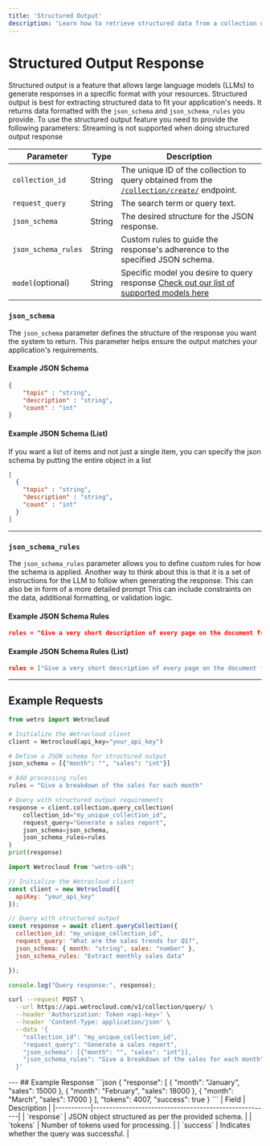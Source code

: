 ```yaml
---
title: 'Structured Output'
description: 'Learn how to retrieve structured data from a collection using the Wetrocloud API'
---
```


# Structured Output Response
Structured output is a feature that allows large language models (LLMs) to generate responses in a specific format with your resources. Structured output is best for extracting structured data to fit your application's needs. It returns data formatted with the `json_schema` and `json_schema_rules` you provide.
To use the structured output feature you need to provide the following parameters:
<Warning>
Streaming is not supported when doing structured output response
</Warning>

| Parameter           | Type   | Description                                                                 |
|----------------------|--------|-----------------------------------------------------------------------------|
| `collection_id`      | String | The unique ID of the collection to query obtained from the [`/collection/create/`](create) endpoint.     |
| `request_query`      | String | The search term or query text.                                              |
| `json_schema`        | String | The desired structure for the JSON response.                                |
| `json_schema_rules`  | String | Custom rules to guide the response's adherence to the specified JSON schema.|
| `model`(optional)   | String | Specific model you desire to query response [Check out our list of supported models here](models)|


### `json_schema`
The `json_schema` parameter defines the structure of the response you want the system to return. This parameter helps ensure the output matches your application's requirements.

#### Example JSON Schema

```json
{
    "topic" : "string",
    "description" : "string",
    "count" : "int"
}
```

#### Example JSON Schema (List)

If you want a list of items and not just a single item, you can specify the json schema by putting the entire object in a list

```json
[
  {
    "topic" : "string",
    "description" : "string",
    "count" : "int"
  }
]
```

---

### `json_schema_rules`

The `json_schema_rules` parameter allows you to define custom rules for how the schema is applied. Another way to think about this is that it is a set of instructions for the LLM to follow when generating the response. This can also be in form of a more detailed prompt This can include constraints on the data, additional formatting, or validation logic.

#### Example JSON Schema Rules 
```json
rules = "Give a very short description of every page on the document from"
```

#### Example JSON Schema Rules (List)
```json
rules = ["Give a very short description of every page on the document from", "Make sure there are no less than 5 topics"]
```
---

## Example Requests
<CodeGroup>

```python Python
from wetro import Wetrocloud

# Initialize the Wetrocloud client
client = Wetrocloud(api_key="your_api_key")

# Define a JSON schema for structured output
json_schema = [{"month": "", "sales": "int"}]

# Add processing rules
rules = "Give a breakdown of the sales for each month"

# Query with structured output requirements
response = client.collection.query_collection(
    collection_id="my_unique_collection_id",
    request_query="Generate a sales report",
    json_schema=json_schema,
    json_schema_rules=rules
)
print(response)
```

```javascript JavaScript
import Wetrocloud from "wetro-sdk";

// Initialize the Wetrocloud client
const client = new Wetrocloud({
  apiKey: "your_api_key"
});

// Query with structured output
const response = await client.queryCollection({
  collection_id: "my_unique_collection_id",
  request_query: "What are the sales trends for Q1?",
  json_schema: { month: "string", sales: "number" },
  json_schema_rules: "Extract monthly sales data"

});

console.log("Query response:", response);
```

```bash cURL
curl --request POST \
  --url https://api.wetrocloud.com/v1/collection/query/ \
  --header 'Authorization: Token <api-key>' \
  --header 'Content-Type: application/json' \
  --data '{
    "collection_id": "my_unique_collection_id",
    "request_query": "Generate a sales report",
    "json_schema": [{"month": "", "sales": "int"}],
    "json_schema_rules": "Give a breakdown of the sales for each month"
  }'
```
</CodeGroup>
---
## Example Response
```json
{
    "response": [
        {
            "month": "January",
            "sales": 15000
        },
        {
            "month": "February",
            "sales": 18000
        },
        {
            "month": "March",
            "sales": 17000
        }
    ],
    "tokens": 4007,
    "success": true
}
```
| Field     | Description                                           |
|-----------|-------------------------------------------------------|
| `response` | JSON object structured as per the provided schema.   |
| `tokens`   | Number of tokens used for processing.                |
| `success`  | Indicates whether the query was successful.          |